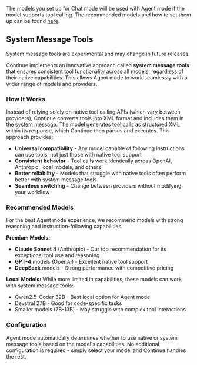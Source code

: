 The models you set up for Chat mode will be used with Agent mode if the model supports tool calling. The recommended models and how to set them up can be found [here](/features/chat/model-setup).

## System Message Tools

<Info>
  System message tools are experimental and may change in future releases.
</Info>

Continue implements an innovative approach called **system message tools** that ensures consistent tool functionality across all models, regardless of their native capabilities. This allows Agent mode to work seamlessly with a wider range of models and providers.

### How It Works

Instead of relying solely on native tool calling APIs (which vary between providers), Continue converts tools into XML format and includes them in the system message. The model generates tool calls as structured XML within its response, which Continue then parses and executes. This approach provides:

- **Universal compatibility** - Any model capable of following instructions can use tools, not just those with native tool support
- **Consistent behavior** - Tool calls work identically across OpenAI, Anthropic, local models, and others
- **Better reliability** - Models that struggle with native tools often perform better with system message tools
- **Seamless switching** - Change between providers without modifying your workflow

### Recommended Models

For the best Agent mode experience, we recommend models with strong reasoning and instruction-following capabilities:

**Premium Models:**
- **Claude Sonnet 4** (Anthropic) - Our top recommendation for its exceptional tool use and reasoning
- **GPT-4** models (OpenAI) - Excellent native tool support
- **DeepSeek** models - Strong performance with competitive pricing

**Local Models:**
While more limited in capabilities, these models can work with system message tools:
- Qwen2.5-Coder 32B - Best local option for Agent mode
- Devstral 27B - Good for code-specific tasks
- Smaller models (7B-13B) - May struggle with complex tool interactions

### Configuration

Agent mode automatically determines whether to use native or system message tools based on the model's capabilities. No additional configuration is required - simply select your model and Continue handles the rest.
